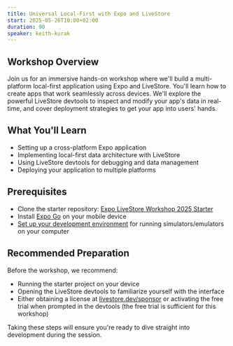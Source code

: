```yaml
---
title: Universal Local-First with Expo and LiveStore
start: 2025-05-26T10:00+02:00
duration: 90
speaker: keith-kurak
---
```


## Workshop Overview

Join us for an immersive hands-on workshop where we'll build a multi-platform local-first application using Expo and LiveStore. You'll learn how to create apps that work seamlessly across devices. We'll explore the powerful LiveStore devtools to inspect and modify your app's data in real-time, and cover deployment strategies to get your app into users' hands.

## What You'll Learn

- Setting up a cross-platform Expo application
- Implementing local-first data architecture with LiveStore
- Using LiveStore devtools for debugging and data management
- Deploying your application to multiple platforms

## Prerequisites

- Clone the starter repository: [Expo LiveStore Workshop 2025 Starter](https://github.com/betomoedano/livestore-expo-starter.git)
- Install [Expo Go](https://expo.dev/go) on your mobile device
- [Set up your development environment](https://docs.expo.dev/get-started/set-up-your-environment/?mode=expo-go&platform=ios&device=simulated) for running simulators/emulators on your computer

## Recommended Preparation

Before the workshop, we recommend:

- Running the starter project on your device
- Opening the LiveStore devtools to familiarize yourself with the interface
- Either obtaining a license at [livestore.dev/sponsor](https://livestore.dev/sponsor) or activating the free trial when prompted in the devtools (the free trial is sufficient for this workshop)

Taking these steps will ensure you're ready to dive straight into development during the session.
